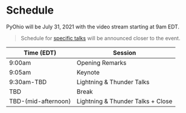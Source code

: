 <Seo title="PyOhio Schedule" />

# Schedule

PyOhio will be July 31, 2021 with the video stream starting at 9am EDT.

> Schedule for [specific talks](/program/talks) will be announced closer to the event.

| Time (EDT)          | Session                           |
| ------------------- | --------------------------------- |
| 9:00am              | Opening Remarks                   |
| 9:05am              | Keynote                           |
| 9:30am-TBD          | Lightning & Thunder Talks         |
| TBD                 | Break                             |
| TBD-(mid-afternoon) | Lightning & Thunder Talks + Close |
